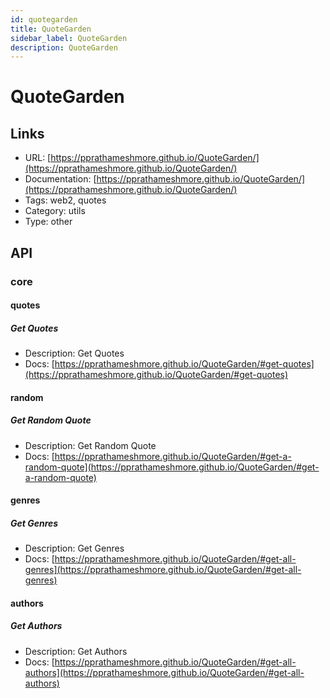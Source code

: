```yaml
---
id: quotegarden
title: QuoteGarden
sidebar_label: QuoteGarden
description: QuoteGarden
---
```


# QuoteGarden

## Links

* URL: [https://pprathameshmore.github.io/QuoteGarden/](https://pprathameshmore.github.io/QuoteGarden/)
* Documentation: [https://pprathameshmore.github.io/QuoteGarden/](https://pprathameshmore.github.io/QuoteGarden/)
* Tags: web2, quotes
* Category: utils
* Type: other

## API

### core

#### quotes

##### Get Quotes

* Description: Get Quotes
* Docs: [https://pprathameshmore.github.io/QuoteGarden/#get-quotes](https://pprathameshmore.github.io/QuoteGarden/#get-quotes)

#### random

##### Get Random Quote

* Description: Get Random Quote
* Docs: [https://pprathameshmore.github.io/QuoteGarden/#get-a-random-quote](https://pprathameshmore.github.io/QuoteGarden/#get-a-random-quote)

#### genres

##### Get Genres

* Description: Get Genres
* Docs: [https://pprathameshmore.github.io/QuoteGarden/#get-all-genres](https://pprathameshmore.github.io/QuoteGarden/#get-all-genres)

#### authors

##### Get Authors

* Description: Get Authors
* Docs: [https://pprathameshmore.github.io/QuoteGarden/#get-all-authors](https://pprathameshmore.github.io/QuoteGarden/#get-all-authors)
